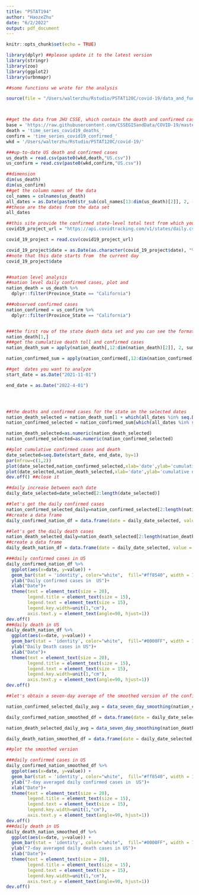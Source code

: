 ```yaml
---
title: "PSTAT194"
author: "HaozeZhu"
date: "6/2/2022"
output: pdf_document
---
```


```r
knitr::opts_chunk$set(echo = TRUE)
```

```r
library(dplyr) ##please update it to the latest version 
library(stringr)
library(zoo)
library(ggplot2)
library(urbnmapr)

##some functions we wrote for the analysis

source(file = "/Users/walterzhu/Rstudio/PSTAT120C/covid-19/data_and_functions/functions_covid19.R")



##get the data from JHU CSSE, which contain the death and confirmed cases at county-level
base = 'https://raw.githubusercontent.com/CSSEGISandData/COVID-19/master/csse_covid_19_data/csse_covid_19_time_series/'
death = 'time_series_covid19_deaths_'
confirm = 'time_series_covid19_confirmed_'
wkd = '/Users/walterzhu/Rstudio/PSTAT120C/covid-19/'

###up-to-date US death and confirmed cases
us_death = read.csv(paste0(wkd,death,"US.csv"))
us_confirm = read.csv(paste0(wkd,confirm,"US.csv"))

##dimension
dim(us_death)
dim(us_confirm)
##get the column names of the data 
col_names = colnames(us_death)
all_dates = as.Date(paste0(str_sub(col_names[13:dim(us_death)[2]], 2, -1)),tryFormats = c("%m.%d.%y"))
##these are the dates from the data set 
all_dates

##this site provide the confirmed state-level total test from which you can get the positive rate  
covid19_project_url = "https://api.covidtracking.com/v1/states/daily.csv"

covid_19_project = read.csv(covid19_project_url)

covid_19_project$date = as.Date(as.character(covid_19_project$date), "%Y %m %d")
##note that this date starts from  the current day
covid_19_project$date


##nation level analysis
##nation level daily confirmed cases, plot and 
nation_death = us_death %>%
  dplyr::filter(Province_State == "California")

###observed confirmed cases
nation_confirmed = us_confirm %>%
  dplyr::filter(Province_State == "California")


###the first row of the state death data set and you can see the format
nation_death[1,]
###get the cumulative death toll and confirmed cases
nation_death_sum = apply(nation_death[,12:dim(nation_death)[2]], 2, sum)

nation_confirmed_sum = apply(nation_confirmed[,12:dim(nation_confirmed)[2]], 2, sum)

##get  dates you want to analyze  
start_date = as.Date("2021-11-01")

end_date = as.Date("2022-4-01")




##the deaths and confirmed cases for the state on the selected dates
nation_death_selected = nation_death_sum[1 + which(all_dates %in% seq.Date(start_date, end_date, by=1))]
nation_confirmed_selected = nation_confirmed_sum[which(all_dates %in% seq.Date(start_date, end_date, by=1))]

nation_death_selected=as.numeric(nation_death_selected)
nation_confirmed_selected=as.numeric(nation_confirmed_selected)

##plot cumulative confirmed cases and death
date_selected=seq.Date(start_date, end_date, by=1)
par(mfrow=c(1,2))
plot(date_selected,nation_confirmed_selected,xlab='date',ylab='cumulative observed confirmed cases',type='l')
plot(date_selected,nation_death_selected,xlab='date',ylab='cumulative death toll',type='l')
dev.off() ##close it

##daily increase between each date
daily_date_selected=date_selected[2:length(date_selected)]

##let's get the daily confirmed cases 
nation_confirmed_selected_daily=nation_confirmed_selected[2:length(nation_confirmed_selected)]-nation_confirmed_selected[1:(length(nation_confirmed_selected)-1)]
##create a data frame
daily_confirmed_nation_df = data.frame(date = daily_date_selected, value = nation_confirmed_selected_daily)

##let's get the daily death cases 
nation_death_selected_daily=nation_death_selected[2:length(nation_death_selected)]-nation_death_selected[1:(length(nation_death_selected)-1)]
##create a data frame
daily_death_nation_df = data.frame(date = daily_date_selected, value = nation_death_selected_daily)

###daily confirmed cases in US
daily_confirmed_nation_df %>%
  ggplot(aes(x=date, y=value)) +
  geom_bar(stat = 'identity', color="white",  fill="#ff8540", width = 1) +
  ylab("Daily confirmed cases in  US")+
  xlab("Date")+ 
  theme(text = element_text(size = 20),
        legend.title = element_text(size = 15),
        legend.text = element_text(size = 15),
        legend.key.width=unit(1,"cm"),
        axis.text.y = element_text(angle=90, hjust=1))
dev.off()
###daily death in US
daily_death_nation_df %>%
  ggplot(aes(x=date, y=value)) +
  geom_bar(stat = 'identity', color="white",  fill="#0000FF", width = 1) +
  ylab("Daily Death cases in US")+
  xlab("Date")+ 
  theme(text = element_text(size = 20),
        legend.title = element_text(size = 15),
        legend.text = element_text(size = 15),
        legend.key.width=unit(1,"cm"),
        axis.text.y = element_text(angle=90, hjust=1))
dev.off()

##let's obtain a seven-day average of the smoothed version of the confirmed cases and deaths

nation_confirmed_selected_daily_avg = data_seven_day_smoothing(nation_confirmed_selected_daily)

daily_confirmed_nation_smoothed_df = data.frame(date = daily_date_selected, value = nation_confirmed_selected_daily_avg)

nation_death_selected_daily_avg = data_seven_day_smoothing(nation_death_selected_daily)

daily_death_nation_smoothed_df = data.frame(date = daily_date_selected, value = nation_death_selected_daily_avg)

##plot the smoothed version 

###daily confirmed cases in US
daily_confirmed_nation_smoothed_df %>%
  ggplot(aes(x=date, y=value)) +
  geom_bar(stat = 'identity', color="white",  fill="#ff8540", width = 1) +
  ylab("7-day averaged daily confirmed cases in  US")+
  xlab("Date")+ 
  theme(text = element_text(size = 20),
        legend.title = element_text(size = 15),
        legend.text = element_text(size = 15),
        legend.key.width=unit(1,"cm"),
        axis.text.y = element_text(angle=90, hjust=1))
dev.off()
###daily death in US
daily_death_nation_smoothed_df %>%
  ggplot(aes(x=date, y=value)) +
  geom_bar(stat = 'identity', color="white",  fill="#0000FF", width = 1) +
  ylab("7-day averaged daily death cases in US")+
  xlab("Date")+ 
  theme(text = element_text(size = 20),
        legend.title = element_text(size = 15),
        legend.text = element_text(size = 15),
        legend.key.width=unit(1,"cm"),
        axis.text.y = element_text(angle=90, hjust=1))
dev.off()
```

